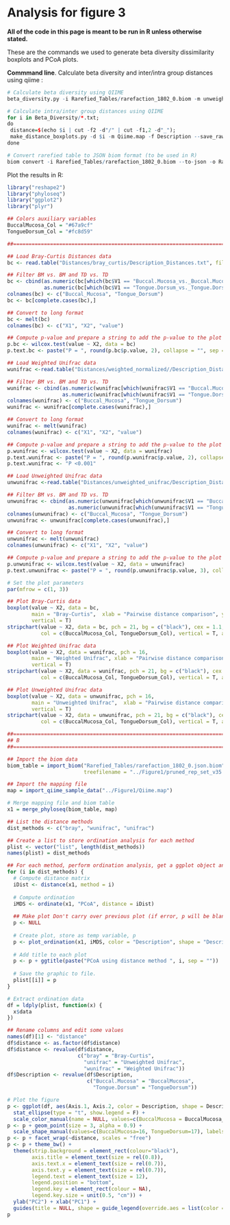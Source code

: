 # Analysis for figure 3

**All of the code in this page is meant to be run in R unless otherwise stated.**

These are the commands we used to generate beta diversity dissimilarity boxplots and PCoA plots.

**Commmand line**. Calculate beta diversity and inter/intra group distances using qiime :
```r
# Calculate beta diversity using QIIME
beta_diversity.py -i Rarefied_Tables/rarefaction_1802_0.biom -m unweighted_unifrac,weighted_normalized_unifrac,bray_curtis -t pruned_rep_set_v35.tree -o Beta_Diversity/

# Calculate intra/inter group distances using QIIME
for i in Beta_Diversity/*.txt; 
do
 distance=$(echo $i | cut -f2 -d"/" | cut -f1,2 -d"_"); 
 make_distance_boxplots.py -d $i -m Qiime.map -f Description --save_raw_data -o Distances/$distance; 
done

# Convert rarefied table to JSON biom format (to be used in R)
biom convert -i Rarefied_Tables/rarefaction_1802_0.biom --to-json -o Rarefied_Tables/rarefaction_1802_0.json.biom
```

Plot the results in R:
```r
library("reshape2")
library("phyloseq")
library("ggplot2")
library("plyr")

## Colors auxiliary variables
BuccalMucosa_Col = "#67a9cf"
TongueDorsum_Col = "#fc8d59"

##====================================================================================================

## Load Bray-Curtis Distances data
bc <- read.table("Distances/bray_curtis/Description_Distances.txt", fill = T)

## Filter BM vs. BM and TD vs. TD
bc <- cbind(as.numeric(bc[which(bc$V1 == "Buccal.Mucosa_vs._Buccal.Mucosa"),-1]),
            as.numeric(bc[which(bc$V1 == "Tongue.Dorsum_vs._Tongue.Dorsum"),-1]))
colnames(bc) <- c("Buccal_Mucosa", "Tongue_Dorsum")
bc <- bc[complete.cases(bc),]

## Convert to long format
bc <- melt(bc)
colnames(bc) <- c("X1", "X2", "value")

## Compute p-value and prepare a string to add the p-value to the plot
p.bc <- wilcox.test(value ~ X2, data = bc)
p.text.bc <- paste("P = ", round(p.bc$p.value, 2), collapse = "", sep = "")

## Load Weighted Unifrac data
wunifrac <-read.table("Distances/weighted_normalized//Description_Distances.txt", fill = T)

## Filter BM vs. BM and TD vs. TD
wunifrac <- cbind(as.numeric(wunifrac[which(wunifrac$V1 == "Buccal.Mucosa_vs._Buccal.Mucosa"),-1]), 
                  as.numeric(wunifrac[which(wunifrac$V1 == "Tongue.Dorsum_vs._Tongue.Dorsum"),-1]))
colnames(wunifrac) <- c("Buccal_Mucosa", "Tongue_Dorsum")
wunifrac <- wunifrac[complete.cases(wunifrac),]

## Convert to long format
wunifrac <- melt(wunifrac)
colnames(wunifrac) <- c("X1", "X2", "value")

## Compute p-value and prepare a string to add the p-value to the plot
p.wunifrac <- wilcox.test(value ~ X2, data = wunifrac)
p.text.wunifrac <- paste("P = ", round(p.wunifrac$p.value, 2), collapse = "", sep = "")
p.text.wunifrac <- "P <0.001"

## Load Unweighted Unifrac data
unwunifrac <-read.table("Distances/unweighted_unifrac/Description_Distances.txt", fill = T)

## Filter BM vs. BM and TD vs. TD
unwunifrac <- cbind(as.numeric(unwunifrac[which(unwunifrac$V1 == "Buccal.Mucosa_vs._Buccal.Mucosa"),-1]), 
                    as.numeric(unwunifrac[which(unwunifrac$V1 == "Tongue.Dorsum_vs._Tongue.Dorsum"),-1]))
colnames(unwunifrac) <- c("Buccal_Mucosa", "Tongue_Dorsum")
unwunifrac <- unwunifrac[complete.cases(unwunifrac),]

## Convert to long format
unwunifrac <- melt(unwunifrac)
colnames(unwunifrac) <- c("X1", "X2", "value")

## Compute p-value and prepare a string to add the p-value to the plot
p.unwunifrac <- wilcox.test(value ~ X2, data = unwunifrac)
p.text.unwunifrac <- paste("P = ", round(p.unwunifrac$p.value, 3), collapse = "", sep = "")

# Set the plot parameters
par(mfrow = c(1, 3))

## Plot Bray-Curtis data
boxplot(value ~ X2, data = bc, 
        main = "Bray-Curtis",  xlab = "Pairwise distance comparison", ylab = "Distance", names = c("BM vs. BM", "TD vs. TD"),
        vertical = T)
stripchart(value ~ X2, data = bc, pch = 21, bg = c("black"), cex = 1.1,
           col = c(BuccalMucosa_Col, TongueDorsum_Col), vertical = T, add = T)

## Plot Weighted Unifrac data
boxplot(value ~ X2, data = wunifrac, pch = 16,
        main = "Weighted Unifrac", xlab = "Pairwise distance comparison", ylab = "Distance", names = c("BM vs. BM", "TD vs. TD"),
        vertical = T)
stripchart(value ~ X2, data = wunifrac, pch = 21, bg = c("black"), cex = 1.1,
           col = c(BuccalMucosa_Col, TongueDorsum_Col), vertical = T, add = T)

## Plot Unweighted Unifrac data
boxplot(value ~ X2, data = unwunifrac, pch = 16,
        main = "Unweighted Unifrac",  xlab = "Pairwise distance comparison", ylab = "Distance", names = c("BM vs. BM", "TD vs. TD"),
        vertical = T)
stripchart(value ~ X2, data = unwunifrac, pch = 21, bg = c("black"), cex = 1.1,
           col = c(BuccalMucosa_Col, TongueDorsum_Col), vertical = T, add = T)

##====================================================================================================
## B
##====================================================================================================

## Import the biom data
biom_table = import_biom("Rarefied_Tables/rarefaction_1802_0.json.biom", 
                         treefilename = "../Figure1/pruned_rep_set_v35.tree")

## Import the mapping file
map = import_qiime_sample_data("../Figure1/Qiime.map")

# Merge mapping file and biom table
x1 = merge_phyloseq(biom_table, map)

## List the distance methods
dist_methods <- c("bray", "wunifrac", "unifrac")

## Create a list to store ordination analysis for each method
plist <- vector("list", length(dist_methods))
names(plist) = dist_methods

## For each method, perform ordination analysis, get a ggplot object and store in the list created above
for (i in dist_methods) {
  # Compute distance matrix
  iDist <- distance(x1, method = i)
 
  # Compute ordination
  iMDS <- ordinate(x1, "PCoA", distance = iDist)
  
  ## Make plot Don't carry over previous plot (if error, p will be blank)
  p <- NULL
  
  # Create plot, store as temp variable, p
  p <- plot_ordination(x1, iMDS, color = "Description", shape = "Description")
  
  # Add title to each plot
  p <- p + ggtitle(paste("PCoA using distance method ", i, sep = "")) 
  
  # Save the graphic to file.
  plist[[i]] = p
}

# Extract ordination data
df = ldply(plist, function(x) {
  x$data
})

## Rename columns and edit some values
names(df)[1] <- "distance"
df$distance <- as.factor(df$distance)
df$distance <- revalue(df$distance, 
                       c("bray" = "Bray-Curtis",
                         "unifrac" = "Unweighted Unifrac", 
                         "wunifrac" = "Weighted Unifrac"))
df$Description <- revalue(df$Description, 
                          c("Buccal.Mucosa" = "BuccalMucosa",
                            "Tongue.Dorsum" = "TongueDorsum"))

# Plot the figure
p <- ggplot(df, aes(Axis.1, Axis.2, color = Description, shape = Description), groups = Distance) +
  stat_ellipse(type = "t", show.legend = F) +
  scale_color_manual(name = NULL, values=c(BuccalMucosa = BuccalMucosa_Col, TongueDorsum = TongueDorsum_Col), labels = c("Buccal Mucosa", "Tongue Dorsum"))
p <- p + geom_point(size = 3, alpha = 0.9) +
  scale_shape_manual(values=c(BuccalMucosa=16, TongueDorsum=17), labels = c("Buccal Mucosa", "Tongue Dorsum"))
p <- p + facet_wrap(~distance, scales = "free")
p <- p + theme_bw() +
  theme(strip.background = element_rect(colour="black"),
        axis.title = element_text(size = rel(0.8)),
        axis.text.x = element_text(size = rel(0.7)),
        axis.text.y = element_text(size = rel(0.7)),
        legend.text = element_text(size = 12),
        legend.position = "bottom",
        legend.key = element_rect(colour = NA),
        legend.key.size = unit(0.5, "cm")) +
  ylab("PC2") + xlab("PC1") +
  guides(title = NULL, shape = guide_legend(override.aes = list(color = c(BuccalMucosa_Col, TongueDorsum_Col))), color = "none")
p
```
